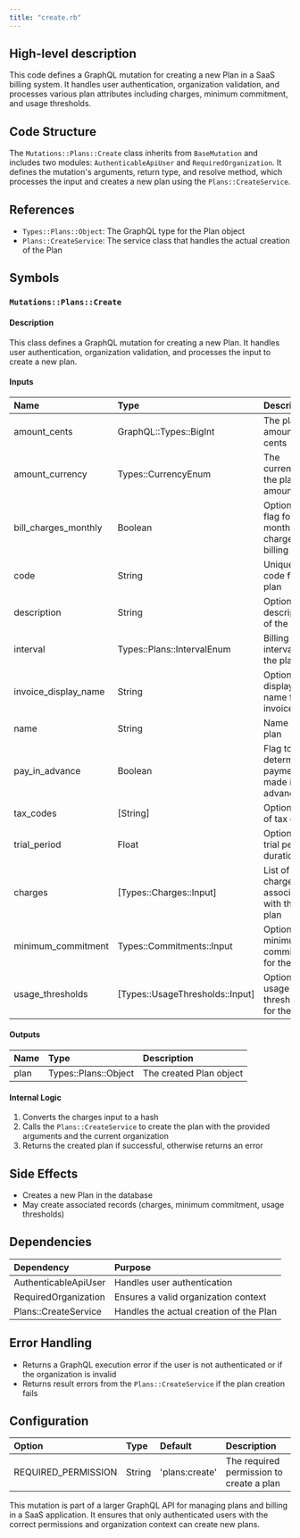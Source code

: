 ```yaml
---
title: "create.rb"
---
```


## High-level description
This code defines a GraphQL mutation for creating a new Plan in a SaaS billing system. It handles user authentication, organization validation, and processes various plan attributes including charges, minimum commitment, and usage thresholds.

## Code Structure
The `Mutations::Plans::Create` class inherits from `BaseMutation` and includes two modules: `AuthenticableApiUser` and `RequiredOrganization`. It defines the mutation's arguments, return type, and resolve method, which processes the input and creates a new plan using the `Plans::CreateService`.

## References
- `Types::Plans::Object`: The GraphQL type for the Plan object
- `Plans::CreateService`: The service class that handles the actual creation of the Plan

## Symbols

### `Mutations::Plans::Create`
#### Description
This class defines a GraphQL mutation for creating a new Plan. It handles user authentication, organization validation, and processes the input to create a new plan.

#### Inputs
| Name | Type | Description |
|:-----|:-----|:------------|
| amount_cents | GraphQL::Types::BigInt | The plan amount in cents |
| amount_currency | Types::CurrencyEnum | The currency for the plan amount |
| bill_charges_monthly | Boolean | Optional flag for monthly charge billing |
| code | String | Unique code for the plan |
| description | String | Optional description of the plan |
| interval | Types::Plans::IntervalEnum | Billing interval for the plan |
| invoice_display_name | String | Optional display name for invoices |
| name | String | Name of the plan |
| pay_in_advance | Boolean | Flag to determine if payment is made in advance |
| tax_codes | [String] | Optional list of tax codes |
| trial_period | Float | Optional trial period duration |
| charges | [Types::Charges::Input] | List of charges associated with the plan |
| minimum_commitment | Types::Commitments::Input | Optional minimum commitment for the plan |
| usage_thresholds | [Types::UsageThresholds::Input] | Optional usage thresholds for the plan |

#### Outputs
| Name | Type | Description |
|:-----|:-----|:------------|
| plan | Types::Plans::Object | The created Plan object |

#### Internal Logic
1. Converts the charges input to a hash
2. Calls the `Plans::CreateService` to create the plan with the provided arguments and the current organization
3. Returns the created plan if successful, otherwise returns an error

## Side Effects
- Creates a new Plan in the database
- May create associated records (charges, minimum commitment, usage thresholds)

## Dependencies
| Dependency | Purpose |
|:-----------|:--------|
| AuthenticableApiUser | Handles user authentication |
| RequiredOrganization | Ensures a valid organization context |
| Plans::CreateService | Handles the actual creation of the Plan |

## Error Handling
- Returns a GraphQL execution error if the user is not authenticated or if the organization is invalid
- Returns result errors from the `Plans::CreateService` if the plan creation fails

## Configuration
| Option | Type | Default | Description |
|:-------|:-----|:--------|:------------|
| REQUIRED_PERMISSION | String | 'plans:create' | The required permission to create a plan |

This mutation is part of a larger GraphQL API for managing plans and billing in a SaaS application. It ensures that only authenticated users with the correct permissions and organization context can create new plans.